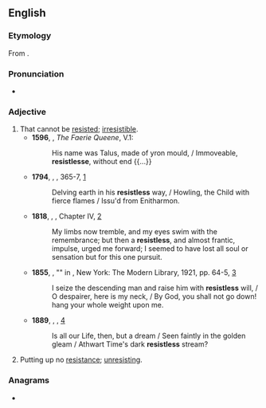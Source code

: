 ==English==

===Etymology===
From {{suffix|resist|less|lang=en}}.

===Pronunciation===
* {{a|UK}} {{IPA|/ɹɪˈzɪstləs/|lang=en}}

===Adjective===
{{en-adj}}

# That cannot be [[resist]]ed; [[irresistible]]. {{defdate|from 16th c.}}
#* '''1596''', {{w|Edmund Spenser}}, ''The Faerie Queene'', V.1:
#*: His name was Talus, made of yron mould, / Immoveable, '''resistlesse''', without end {{...}}
#* '''1794''', {{w|William Blake}}, ''{{w|The Book of Urizen}}'', 365-7, [http://www.bartleby.com/235/259.html]
#*: Delving earth in his '''resistless''' way, / Howling, the Child with fierce flames / Issu'd from Enitharmon.
#* '''1818''', {{w|Mary Shelley}}, ''{{w|Frankenstein}}'', Chapter IV, [http://www.gutenberg.org/files/42324/42324-h/42324-h.htm]
#*: My limbs now tremble, and my eyes swim with the remembrance; but then a '''resistless''', and almost frantic, impulse, urged me forward; I seemed to have lost all soul or sensation but for this one pursuit.
#* '''1855''', {{w|Walt Whitman}}, "{{w|Song of Myself}}" in ''{{w|Leaves of Grass}}'', New York: The Modern Library, 1921, pp. 64-5, [https://archive.org/details/leavesofgrass00whit]
#*: I seize the descending man and raise him with '''resistless''' will, / O despairer, here is my neck, / By God, you shall not go down! hang your whole weight upon me.
#* '''1889''', {{w|Lewis Carroll}}, ''{{w|Sylvie and Bruno}}'', [http://www.gutenberg.org/files/48630/48630-h/48630-h.htm]
#*: Is all our Life, then, but a dream / Seen faintly in the golden gleam / Athwart Time's dark '''resistless''' stream?
# Putting up no [[resistance]]; [[unresisting]]. {{defdate|from 16th c.}}

===Anagrams===
* {{anagrams|en|sisterless}}